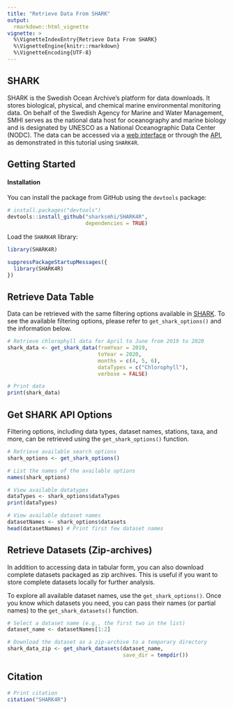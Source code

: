 ```yaml
---
title: "Retrieve Data From SHARK"
output:
  rmarkdown::html_vignette
vignette: >
  %\VignetteIndexEntry{Retrieve Data From SHARK}
  %\VignetteEngine{knitr::rmarkdown}
  %\VignetteEncoding{UTF-8}
---
```


## SHARK

SHARK is the Swedish Ocean Archive's platform for data downloads. It stores biological, physical, and chemical marine environmental monitoring data. On behalf of the Swedish Agency for Marine and Water Management, SMHI serves as the national data host for oceanography and marine biology and is designated by UNESCO as a National Oceanographic Data Center (NODC). The data can be accessed via a [web interface](https://shark.smhi.se/) or through the [API](https://shark.smhi.se/api/docs/), as demonstrated in this tutorial using `SHARK4R`.

## Getting Started

#### Installation

You can install the package from GitHub using the `devtools` package:
```r
# install.packages("devtools")
devtools::install_github("sharksmhi/SHARK4R",
                         dependencies = TRUE)
```

Load the `SHARK4R` library:
```r
library(SHARK4R)
```

```r
suppressPackageStartupMessages({
  library(SHARK4R)
})
```

## Retrieve Data Table

Data can be retrieved with the same filtering options available in [SHARK](https://shark.smhi.se/). To see the available filtering options, please refer to `get_shark_options()` and the information below.

```r
# Retrieve chlorophyll data for April to June from 2019 to 2020
shark_data <- get_shark_data(fromYear = 2019, 
                             toYear = 2020,
                             months = c(4, 5, 6), 
                             dataTypes = c("Chlorophyll"),
                             verbose = FALSE)

# Print data
print(shark_data)
```

## Get SHARK API Options

Filtering options, including data types, dataset names, stations, taxa, and more, can be retrieved using the `get_shark_options()` function.

```r
# Retrieve available search options
shark_options <- get_shark_options()

# List the names of the available options
names(shark_options)

# View available datatypes
dataTypes <- shark_options$dataTypes
print(dataTypes)

# View available dataset names
datasetNames <- shark_options$datasets
head(datasetNames) # Print first few dataset names
```

## Retrieve Datasets (Zip-archives)

In addition to accessing data in tabular form, you can also download complete datasets packaged as zip archives. This is useful if you want to store complete datasets locally for further analysis.

To explore all available dataset names, use the `get_shark_options()`. Once you know which datasets you need, you can pass their names (or partial names) to the `get_shark_datasets()` function.

```r
# Select a dataset name (e.g., the first two in the list)
dataset_name <- datasetNames[1:2]

# Download the dataset as a zip-archive to a temporary directory
shark_data_zip <- get_shark_datasets(dataset_name,
                                     save_dir = tempdir())
```

## Citation

```r
# Print citation
citation("SHARK4R")
```
